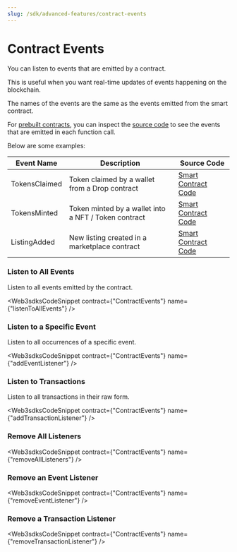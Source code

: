 ```yaml
---
slug: /sdk/advanced-features/contract-events
---
```



# Contract Events

<div className="heroGrid">
<div>

<p>You can listen to events that are emitted by a contract.</p>

This is useful when you want real-time updates of events happening on the blockchain.

The names of the events are the same as the events emitted from the smart contract.

</div>

<div className="heroGridImageContainer">
  <YoutubeEmbed link={"https://www.youtube.com/embed/gChC3Wiz1Cw"} />
</div>
</div>

For [prebuilt contracts](/pre-built-contracts), you can inspect the [source code](https://github.com/web3sdks/contracts/tree/main/contracts) to see the events that are emitted in each function call.

Below are some examples:

| Event Name    | Description                                          | Source Code                                                                                                                                               |
| ------------- | ---------------------------------------------------- | --------------------------------------------------------------------------------------------------------------------------------------------------------- |
| TokensClaimed | Token claimed by a wallet from a Drop contract       | [Smart Contract Code](https://github.com/web3sdks/contracts/blob/079789c384307c2f9d09ee6ec61fa011a10a4028/contracts/drop/DropERC721.sol#L381)         |
| TokensMinted  | Token minted by a wallet into a NFT / Token contract | [Smart Contract Code](https://github.com/web3sdks/contracts/blob/079789c384307c2f9d09ee6ec61fa011a10a4028/contracts/token/TokenERC20.sol#L244)        |
| ListingAdded  | New listing created in a marketplace contract        | [Smart Contract Code](https://github.com/web3sdks/contracts/blob/feea9148b15b8bdb09cf8c91b212cef9b29e6d44/contracts/marketplace/Marketplace.sol#L265) |

### Listen to All Events

Listen to all events emitted by the contract.

<Web3sdksCodeSnippet contract={"ContractEvents"} name={"listenToAllEvents"} />

### Listen to a Specific Event

Listen to all occurrences of a specific event.

<Web3sdksCodeSnippet contract={"ContractEvents"} name={"addEventListener"} />

### Listen to Transactions

Listen to all transactions in their raw form.

<Web3sdksCodeSnippet
  contract={"ContractEvents"}
  name={"addTransactionListener"}
/>

### Remove All Listeners

<Web3sdksCodeSnippet contract={"ContractEvents"} name={"removeAllListeners"} />

### Remove an Event Listener

<Web3sdksCodeSnippet contract={"ContractEvents"} name={"removeEventListener"} />

### Remove a Transaction Listener

<Web3sdksCodeSnippet
  contract={"ContractEvents"}
  name={"removeTransactionListener"}
/>
